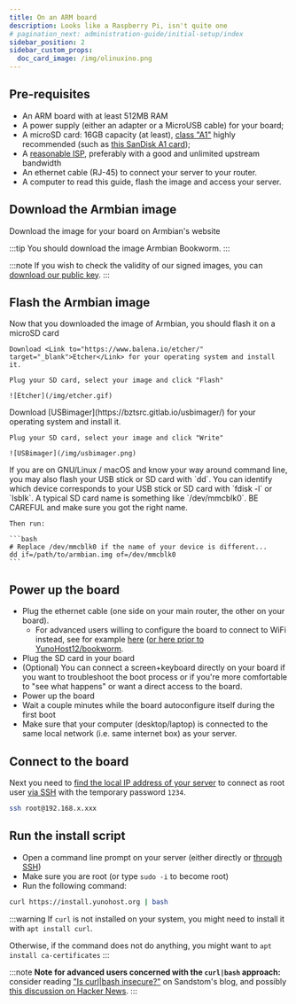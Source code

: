 ```yaml
---
title: On an ARM board
description: Looks like a Raspberry Pi, isn't quite one
# pagination_next: administration-guide/initial-setup/index
sidebar_position: 2
sidebar_custom_props:
  doc_card_image: /img/olinuxino.png
---
```



## <FAIcon icon="fa-list-alt"/> Pre-requisites

- An ARM board with at least 512MB RAM
- A power supply (either an adapter or a MicroUSB cable) for your board;
- A microSD card: 16GB capacity (at least), [class "A1"](https://en.wikipedia.org/wiki/SD_card#Class) highly recommended (such as [this SanDisk A1 card](https://www.amazon.fr/SanDisk-microSDHC-Adaptateur-homologu%C3%A9e-Nouvelle/dp/B073JWXGNT/));
- A [reasonable ISP](/install/providers/isp/), preferably with a good and unlimited upstream bandwidth
- An ethernet cable (RJ-45) to connect your server to your router.
- A computer to read this guide, flash the image and access your server.

## <FAIcon icon="fa-download" /> Download the Armbian image

<LinkButton url="https://www.armbian.com/download" color="lightblue"><FAIcon icon="fa-external-link"/> Download the image for your board on Armbian's website</LinkButton>

:::tip
You should download the image Armbian Bookworm.
:::

:::note
If you wish to check the validity of our signed images, you can [download our public key](https://forge.yunohost.org/keys/yunohost_bookworm.asc).
:::

<YunoHostImagesList hardware="arm"/>

## <FAIcon icon="sim-card"/> Flash the Armbian image

Now that you downloaded the image of Armbian, you should flash it on a microSD card

<Tabs>
  <TabItem value="etcher" label="With Ether (recommended)">

    Download <Link to="https://www.balena.io/etcher/" target="_blank">Etcher</Link> for your operating system and install it.

    Plug your SD card, select your image and click "Flash"

    ![Etcher](/img/etcher.gif)
  </TabItem>
  <TabItem value="usbimager" label="With USBimager">
    Download [USBimager](https://bztsrc.gitlab.io/usbimager/) for your operating system and install it.

    Plug your SD card, select your image and click "Write"

    ![USBimager](/img/usbimager.png)
  </TabItem>
  <TabItem value="dd" label="With dd">
    If you are on GNU/Linux / macOS and know your way around command line, you may also flash your USB stick or SD card with `dd`. You can identify which device corresponds to your USB stick or SD card with `fdisk -l` or `lsblk`. A typical SD card name is something like `/dev/mmcblk0`. BE CAREFUL and make sure you got the right name.

    Then run:

    ```bash
    # Replace /dev/mmcblk0 if the name of your device is different...
    dd if=/path/to/armbian.img of=/dev/mmcblk0
    ```
  </TabItem>
</Tabs>

## <FAIcon icon="fa-plug"/> Power up the board

- Plug the ethernet cable (one side on your main router, the other on your board).
  - For advanced users willing to configure the board to connect to WiFi instead, see for example [here](https://www.raspberrypi.com/documentation/computers/configuration.html#connect-to-a-wireless-network)
  ([or here prior to YunoHost12/bookworm](https://www.raspberryme.com/configurer-le-wifi-sur-un-pi-manuellement-a-laide-de-wpa_supplicant-conf/).
- Plug the SD card in your board
- (Optional) You can connect a screen+keyboard directly on your board if you want to troubleshoot the boot process or if you're more comfortable to "see what happens" or want a direct access to the board.
- Power up the board
- Wait a couple minutes while the board autoconfigure itself during the first boot
- Make sure that your computer (desktop/laptop) is connected to the same local network (i.e. same internet box) as your server.

## <FAIcon icon="fa-terminal"/> Connect to the board

Next you need to [find the local IP address of your server](/install/post_install/find_ip) to connect as root user [via SSH](/admin/command_line) with the temporary password `1234`.

```bash
ssh root@192.168.x.xxx
```

## <FAIcon icon="fa-rocket"/> Run the install script

- Open a command line prompt on your server (either directly or [through SSH](/admin/command_line))
- Make sure you are root (or type `sudo -i` to become root)
- Run the following command:

```bash
curl https://install.yunohost.org | bash
```

:::warning
If `curl` is not installed on your system, you might need to install it with `apt install curl`.

Otherwise, if the command does not do anything, you might want to `apt install ca-certificates`
:::

:::note
**Note for advanced users concerned with the `curl|bash` approach:** consider reading ["Is curl|bash insecure?"](https://sandstorm.io/news/2015-09-24-is-curl-bash-insecure-pgp-verified-install) on Sandstom's blog, and possibly [this discussion on Hacker News](https://news.ycombinator.com/item?id=12766350&noprocess).
:::
